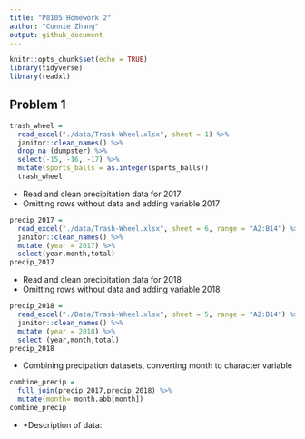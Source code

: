 ```yaml
---
title: "P8105 Homework 2"
author: "Connie Zhang"
output: github_document
---
```


```r
knitr::opts_chunk$set(echo = TRUE)
library(tidyverse)
library(readxl)
```

## Problem 1
```r
trash_wheel = 
  read_excel("./data/Trash-Wheel.xlsx", sheet = 1) %>%
  janitor::clean_names() %>%
  drop_na (dumpster) %>%
  select(-15, -16, -17) %>%
  mutate(sports_balls = as.integer(sports_balls))
  trash_wheel
```
* Read and clean precipitation data for 2017 
* Omitting rows without data and adding variable 2017
```r
precip_2017 =
  read_excel("./data/Trash-Wheel.xlsx", sheet = 6, range = "A2:B14") %>%
  janitor::clean_names() %>%
  mutate (year = 2017) %>%
  select(year,month,total)
precip_2017
```
* Read and clean precipitation data for 2018 
* Omitting rows without data and adding variable 2018
```r
precip_2018 =
  read_excel("./Data/Trash-Wheel.xlsx", sheet = 5, range = "A2:B14") %>%
  janitor::clean_names() %>%
  mutate (year = 2018) %>%
  select (year,month,total)
precip_2018
```
* Combining precipation datasets, converting month to character variable  
```r
combine_precip = 
  full_join(precip_2017,precip_2018) %>%
  mutate(month= month.abb[month])
combine_precip
```
* *Description of data: 
